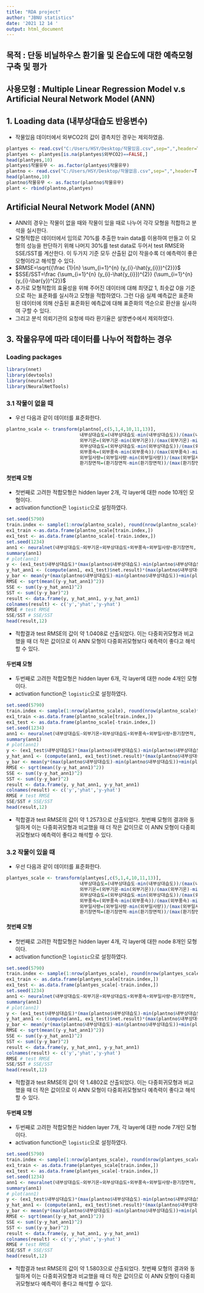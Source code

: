 ```yaml
---
title: "RDA project"
author: "JBNU statistics"
date: '2021 12 14 '
output: html_document
---
```


## 목적 : 단동 비닐하우스 환기율 및 온습도에 대한 예측모형 구축 및 평가
## 사용모형 : Multiple Linear Regression Model v.s Artificial Neural Network Model (ANN)

## 1. Loading data (내부상대습도 반응변수)

- 작물있음 데이터에서 외부CO2의 값이 결측치인 경우는 제외하였음.

```r
plantyes <- read.csv("C:/Users/HSY/Desktop/작물있음.csv",sep=",",header=T)
plantyes <- plantyes[is.na(plantyes$외부CO2)==FALSE,]
head(plantyes,10)
plantyes$작물유무 <- as.factor(plantyes$작물유무)
plantno <- read.csv("C:/Users/HSY/Desktop/작물없음.csv",sep=",",header=T)
head(plantno,10) 
plantno$작물유무 <- as.factor(plantno$작물유무)
plant <- rbind(plantno,plantyes)
```






## Artificial Neural Network Model (ANN)

- ANN의 경우는 작물이 없을 때와 작물이 있을 때로 나누어 각각 모형을 적합하고 분석을 실시한다.
- 모형적합은 데이터에서 임의로 70%를 추출한 train data를 이용하여 만들고 이 모형의 성능을 판단하기 위해 나머지 30%를 test data로 두어서 test RMSE와 SSE/SST를 계산한다. 이 두가지 기준 모두 산출된 값이 작을수록 더 예측력이 좋은 모형이라고 해석할 수 있다.
- $RMSE=\sqrt{{\frac {1}{n} \sum_{i=1}^{n} (y_{i}-\hat{y_{i}})^{2}}}$
- $SSE/SST=\frac {\sum_{i=1}^{n} (y_{i}-\hat{y_{i}})^{2}} {\sum_{i=1}^{n} (y_{i}-\bar{y})^{2}}$
- 추가로 모형적합의 효율성을 위해 주어진 데이터에 대해 최댓값 1, 최솟값 0을 기준으로 하는 표준화를 실시하고 모형을 적합하였다. 그런 다음 실제 예측값은 표준화된 데이터에 의해 산출된 표준화된 예측값에 대해 표준화의 역순으로 환산을 실시하여 구할 수 있다.
- 그리고 분석 의뢰기관의 요청에 따라 환기율은 설명변수에서 제외하였다.

## 3. 작물유무에 따라 데이터를 나누어 적합하는 경우

### Loading packages

```r
library(nnet)
library(devtools)
library(neuralnet)
library(NeuralNetTools)
```


### 3.1 작물이 없을 때

- 우선 다음과 같이 데이터를 표준화한다.

```r
plantno_scale <- transform(plantno[,c(5,1,4,10,11,13)], 
                           내부상대습도=(내부상대습도-min(내부상대습도))/(max(내부상대습도)-min(내부상대습도)),
                           외부기온=(외부기온-min(외부기온))/(max(외부기온)-min(외부기온)),
                           외부상대습도=(외부상대습도-min(외부상대습도))/(max(외부상대습도)-min(외부상대습도)),
                           외부풍속=(외부풍속-min(외부풍속))/(max(외부풍속)-min(외부풍속)),
                           외부일사량=(외부일사량-min(외부일사량))/(max(외부일사량)-min(외부일사량)),
                           환기창면적=(환기창면적-min(환기창면적))/(max(환기창면적)-min(환기창면적)))
```

#### 첫번째 모형

- 첫번째로 고려한 적합모형은 hidden layer 2개, 각 layer에 대한 node 10개인 모형이다.
- activation function은 `logistic`으로 설정하였다.

```r
set.seed(5790)
train.index <- sample(1:nrow(plantno_scale), round(nrow(plantno_scale)*7/10), replace=F)
ex1_train <-as.data.frame(plantno_scale[train.index,])
ex1_test <- as.data.frame(plantno_scale[-train.index,])
set.seed(1234)
ann1 <- neuralnet(내부상대습도~외부기온+외부상대습도+외부풍속+외부일사량+환기창면적, data=ex1_train, hidden=rep(10,2), threshold = 0.01, stepmax = 1e+08, act.fct='logistic')
summary(ann1)
# plot(ann1)
y <- (ex1_test$내부상대습도)*(max(plantno$내부상대습도)-min(plantno$내부상대습도))+min(plantno$내부상대습도)
y_hat_ann1 <- (compute(ann1, ex1_test)$net.result)*(max(plantno$내부상대습도)-min(plantno$내부상대습도))+min(plantno$내부상대습도)
y_bar <- mean(y*(max(plantno$내부상대습도)-min(plantno$내부상대습도))+min(plantno$내부상대습도))
RMSE <- sqrt(mean((y-y_hat_ann1)^2))
SSE <- sum((y-y_hat_ann1)^2) 
SST <- sum((y-y_bar)^2) 
result <- data.frame(y, y_hat_ann1, y-y_hat_ann1)
colnames(result) <- c('y','yhat','y-yhat')
RMSE # test RMSE
SSE/SST # SSE/SST
head(result,12)
```

- 적합결과 test RMSE의 값이 약 1.0408로 산출되었다. 이는 다중회귀모형과 비교했을 때 더 작은 값이므로 이 ANN 모형이 다중회귀모형보다 예측력이 좋다고 해석할 수 있다.

#### 두번째 모형

- 두번째로 고려한 적합모형은 hidden layer 6개, 각 layer에 대한 node 4개인 모형이다.
- activation function은 `logistic`으로 설정하였다.

```r
set.seed(5790)
train.index <- sample(1:nrow(plantno_scale), round(nrow(plantno_scale)*7/10), replace=F)
ex1_train <-as.data.frame(plantno_scale[train.index,])
ex1_test <- as.data.frame(plantno_scale[-train.index,])
set.seed(1234)
ann1 <- neuralnet(내부상대습도~외부기온+외부상대습도+외부풍속+외부일사량+환기창면적, data=ex1_train, hidden=rep(4,6), threshold = 0.01, stepmax = 1e+08, act.fct='logistic')
summary(ann1)
# plot(ann1)
y <- (ex1_test$내부상대습도)*(max(plantno$내부상대습도)-min(plantno$내부상대습도))+min(plantno$내부상대습도)
y_hat_ann1 <- (compute(ann1, ex1_test)$net.result)*(max(plantno$내부상대습도)-min(plantno$내부상대습도))+min(plantno$내부상대습도)
y_bar <- mean(y*(max(plantno$내부상대습도)-min(plantno$내부상대습도))+min(plantno$내부상대습도))
RMSE <- sqrt(mean((y-y_hat_ann1)^2))
SSE <- sum((y-y_hat_ann1)^2) 
SST <- sum((y-y_bar)^2) 
result <- data.frame(y, y_hat_ann1, y-y_hat_ann1)
colnames(result) <- c('y','yhat','y-yhat')
RMSE # test RMSE
SSE/SST # SSE/SST
head(result,12)
```

- 적합결과 test RMSE의 값이 약 1.2573으로 산출되었다. 첫번째 모형의 결과와 동일하게 이는 다중회귀모형과 비교했을 때 더 작은 값이므로 이 ANN 모형이 다중회귀모형보다 예측력이 좋다고 해석할 수 있다.



### 3.2 작물이 있을 때

- 우선 다음과 같이 데이터를 표준화한다.

```r
plantyes_scale <- transform(plantyes[,c(5,1,4,10,11,13)], 
                           내부상대습도=(내부상대습도-min(내부상대습도))/(max(내부상대습도)-min(내부상대습도)),
                           외부기온=(외부기온-min(외부기온))/(max(외부기온)-min(외부기온)),
                           외부상대습도=(외부상대습도-min(외부상대습도))/(max(외부상대습도)-min(외부상대습도)),
                           외부풍속=(외부풍속-min(외부풍속))/(max(외부풍속)-min(외부풍속)),
                           외부일사량=(외부일사량-min(외부일사량))/(max(외부일사량)-min(외부일사량)),
                           환기창면적=(환기창면적-min(환기창면적))/(max(환기창면적)-min(환기창면적)))
```

#### 첫번째 모형

- 첫번째로 고려한 적합모형은 hidden layer 4개, 각 layer에 대한 node 8개인 모형이다.
- activation function은 `logistic`으로 설정하였다.

```r
set.seed(5790)
train.index <- sample(1:nrow(plantyes_scale), round(nrow(plantyes_scale)*7/10), replace=F)
ex1_train <- as.data.frame(plantyes_scale[train.index,])
ex1_test <- as.data.frame(plantyes_scale[-train.index,])
set.seed(1234)
ann1 <- neuralnet(내부상대습도~외부기온+외부상대습도+외부풍속+외부일사량+환기창면적, data=ex1_train, hidden=rep(8,4), threshold = 0.01, stepmax = 1e+08, act.fct='logistic')
summary(ann1)
# plot(ann1)
y <- (ex1_test$내부상대습도)*(max(plantno$내부상대습도)-min(plantno$내부상대습도))+min(plantno$내부상대습도)
y_hat_ann1 <- (compute(ann1, ex1_test)$net.result)*(max(plantno$내부상대습도)-min(plantno$내부상대습도))+min(plantno$내부상대습도)
y_bar <- mean(y*(max(plantno$내부상대습도)-min(plantno$내부상대습도))+min(plantno$내부상대습도))
RMSE <- sqrt(mean((y-y_hat_ann1)^2))
SSE <- sum((y-y_hat_ann1)^2) 
SST <- sum((y-y_bar)^2) 
result <- data.frame(y, y_hat_ann1, y-y_hat_ann1)
colnames(result) <- c('y','yhat','y-yhat')
RMSE # test RMSE
SSE/SST # SSE/SST
head(result,12)
```

- 적합결과 test RMSE의 값이 약 1.4802로 산출되었다. 이는 다중회귀모형과 비교했을 때 더 작은 값이므로 이 ANN 모형이 다중회귀모형보다 예측력이 좋다고 해석할 수 있다.

#### 두번째 모형

- 두번째로 고려한 적합모형은 hidden layer 7개, 각 layer에 대한 node 7개인 모형이다.
- activation function은 `logistic`으로 설정하였다.

```r
set.seed(5790)
train.index <- sample(1:nrow(plantyes_scale), round(nrow(plantyes_scale)*7/10), replace=F)
ex1_train <- as.data.frame(plantyes_scale[train.index,])
ex1_test <- as.data.frame(plantyes_scale[-train.index,])
set.seed(1234)
ann1 <- neuralnet(내부상대습도~외부기온+외부상대습도+외부풍속+외부일사량+환기창면적, data=ex1_train, hidden=rep(7,7), threshold = 0.01, stepmax = 1e+08, act.fct='logistic')
summary(ann1)
# plot(ann1)
y <- (ex1_test$내부상대습도)*(max(plantno$내부상대습도)-min(plantno$내부상대습도))+min(plantno$내부상대습도)
y_hat_ann1 <- (compute(ann1, ex1_test)$net.result)*(max(plantno$내부상대습도)-min(plantno$내부상대습도))+min(plantno$내부상대습도)
y_bar <- mean(y*(max(plantno$내부상대습도)-min(plantno$내부상대습도))+min(plantno$내부상대습도))
RMSE <- sqrt(mean((y-y_hat_ann1)^2))
SSE <- sum((y-y_hat_ann1)^2) 
SST <- sum((y-y_bar)^2) 
result <- data.frame(y, y_hat_ann1, y-y_hat_ann1)
colnames(result) <- c('y','yhat','y-yhat')
RMSE # test RMSE
SSE/SST # SSE/SST
head(result,12)
```

- 적합결과 test RMSE의 값이 약 1.5803으로 산출되었다. 첫번째 모형의 결과와 동일하게 이는 다중회귀모형과 비교했을 때 더 작은 값이므로 이 ANN 모형이 다중회귀모형보다 예측력이 좋다고 해석할 수 있다.



